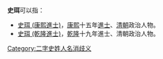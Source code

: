 '''史珥'''可以指：
* [[史珥_(康熙進士)|史珥 (康熙進士)]]，[[康熙|康熙]]十五年[[進士|進士]]、[[清朝|清朝]]政治人物。
* [[史珥_(乾隆進士)|史珥 (乾隆進士)]]，[[乾隆|乾隆]]十九年進士、清朝政治人物。
{{disambig}}

[[Category:二字史姓人名消歧义|Category:二字史姓人名消歧义]]